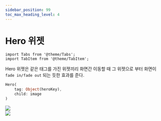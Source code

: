 ```yaml
---
sidebar_position: 99
toc_max_heading_level: 4
---
```


# Hero 위젯

```mdx-code-block
import Tabs from '@theme/Tabs';
import TabItem from '@theme/TabItem';
```
Hero 위젯은 같은 태그를 가진 위젯끼리 화면간 이동할 때 그 위젯으로 부터 화면이 `fade in/fade out` 되는 듯한 효과를 준다.

```dart
Hero( 
    tag: Object(heroKey),
    child: image
)
```

<Tabs>
<TabItem value="적용 전">
<div style={{textAlign: "center"}}>
<img src={require("./img/hero/hero_after.gif").default} style={{width: 300}}/>
</div>
</TabItem>
<TabItem value="적용 후">
<div style={{textAlign: "center"}}>
<img src={require("./img/hero/hero_before.gif").default} style={{width: 300}}/>
</div>
</TabItem>
</Tabs>